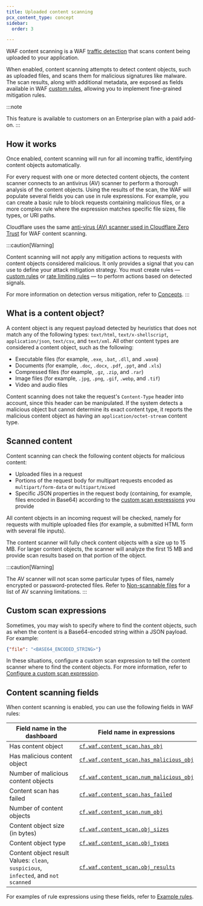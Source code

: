 ```yaml
---
title: Uploaded content scanning
pcx_content_type: concept
sidebar:
  order: 3

---
```



WAF content scanning is a WAF [traffic detection](/waf/about/#detection-versus-mitigation) that scans content being uploaded to your application.

When enabled, content scanning attempts to detect content objects, such as uploaded files, and scans them for malicious signatures like malware. The scan results, along with additional metadata, are exposed as fields available in WAF [custom rules](/waf/custom-rules/), allowing you to implement fine-grained mitigation rules.

:::note

This feature is available to customers on an Enterprise plan with a paid add-on. 
:::

## How it works

Once enabled, content scanning will run for all incoming traffic, identifying <GlossaryTooltip term="content object" link="#what-is-a-content-object">content objects</GlossaryTooltip> automatically.

For every request with one or more detected content objects, the content scanner connects to an antivirus (AV) scanner to perform a thorough analysis of the content objects. Using the results of the scan, the WAF will populate several fields you can use in rule expressions. For example, you can create a basic rule to block requests containing malicious files, or a more complex rule where the expression matches specific file sizes, file types, or URI paths.

Cloudflare uses the same [anti-virus (AV) scanner used in Cloudflare Zero Trust](/cloudflare-one/policies/gateway/http-policies/antivirus-scanning/) for WAF content scanning.

:::caution[Warning]

Content scanning will not apply any mitigation actions to requests with content objects considered malicious. It only provides a signal that you can use to define your attack mitigation strategy. You must create rules — [custom rules](/waf/custom-rules/) or [rate limiting rules](/waf/rate-limiting-rules/) — to perform actions based on detected signals.

For more information on detection versus mitigation, refer to [Concepts](/waf/about/#detection-versus-mitigation). 
:::

## What is a content object?

A content object is any request payload detected by heuristics that does not match any of the following types: `text/html`, `text/x-shellscript`, `application/json`, `text/csv`, and `text/xml`. All other content types are considered a content object, such as the following:

* Executable files (for example, `.exe`, `.bat`, `.dll`, and `.wasm`)
* Documents (for example, `.doc`, `.docx`, `.pdf`, `.ppt`, and `.xls`)
* Compressed files (for example, `.gz`, `.zip`, and `.rar`)
* Image files (for example, `.jpg`, `.png`, `.gif`, `.webp`, and `.tif`)
* Video and audio files

Content scanning does not take the request's `Content-Type` header into account, since this header can be manipulated. If the system detects a malicious object but cannot determine its exact content type, it reports the malicious content object as having an `application/octet-stream` content type.

## Scanned content

Content scanning can check the following content objects for malicious content:

* Uploaded files in a request
* Portions of the request body for multipart requests encoded as `multipart/form-data` or `multipart/mixed`
* Specific JSON properties in the request body (containing, for example, files encoded in Base64) according to the [custom scan expressions](#custom-scan-expressions) you provide

All content objects in an incoming request will be checked, namely for requests with multiple uploaded files (for example, a submitted HTML form with several file inputs).

The content scanner will fully check content objects with a size up to 15 MB. For larger content objects, the scanner will analyze the first 15 MB and provide scan results based on that portion of the object.

:::caution[Warning]

The AV scanner will not scan some particular types of files, namely encrypted or password-protected files. Refer to [Non-scannable files](/cloudflare-one/policies/gateway/http-policies/antivirus-scanning/#non-scannable-files) for a list of AV scanning limitations. 
:::

## Custom scan expressions

Sometimes, you may wish to specify where to find the content objects, such as when the content is a Base64-encoded string within a JSON payload. For example:

```json
{"file": "<BASE64_ENCODED_STRING>"}
```

In these situations, configure a custom scan expression to tell the content scanner where to find the content objects. For more information, refer to [Configure a custom scan expression](/waf/about/content-scanning/get-started/#4-optional-configure-a-custom-scan-expression).

## ​​Content scanning fields

When content scanning is enabled, you can use the following fields in WAF rules:



| Field name in the dashboard                                                                | Field name in expressions                                                                                                     |
| ------------------------------------------------------------------------------------------ | ----------------------------------------------------------------------------------------------------------------------------- |
| Has content object                                                                         | [`cf.waf.content_scan.has_obj`](/ruleset-engine/rules-language/fields/#cf-waf-content_scan-has_obj)                     |
| Has malicious content object                                                               | [`cf.waf.content_scan.has_malicious_obj`](/ruleset-engine/rules-language/fields/#cf-waf-content_scan-has_malicious_obj) |
| Number of malicious content objects                                                        | [`cf.waf.content_scan.num_malicious_obj`](/ruleset-engine/rules-language/fields/#cf-waf-content_scan-num_malicious_obj) |
| Content scan has failed                                                                    | [`cf.waf.content_scan.has_failed`](/ruleset-engine/rules-language/fields/#cf-waf-content_scan-has_failed)               |
| Number of content objects                                                                  | [`cf.waf.content_scan.num_obj`](/ruleset-engine/rules-language/fields/#cf-waf-content_scan-num_obj)                     |
| Content object size (in bytes)                                                             | [`cf.waf.content_scan.obj_sizes`](/ruleset-engine/rules-language/fields/#cf-waf-content_scan-obj_sizes)                 |
| Content object type                                                                        | [`cf.waf.content_scan.obj_types`](/ruleset-engine/rules-language/fields/#cf-waf-content_scan-obj_types)                 |
| Content object result<br/>Values: `clean`, `suspicious`,<br/>`infected`, and `not scanned` | [`cf.waf.content_scan.obj_results`](/ruleset-engine/rules-language/fields/#cf-waf-content_scan-obj_results)             |



For examples of rule expressions using these fields, refer to [Example rules](/waf/about/content-scanning/example-rules/).
